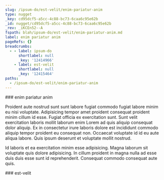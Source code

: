 ```yaml
---
slug: /ipsum-do/est-velit/enim-pariatur-anim
type: nugget
_key: cd95dcf5-a5cc-4c88-bc73-6caa6c95e62b
_id: nugget/cd95dcf5-a5cc-4c88-bc73-6caa6c95e62b
_rev: _iKCEn52--A
fspath: blah/ipsum-do/est-velit/enim-pariatur-anim.md
label: enim pariatur anim
pageRefs: {}
breadcrumbs:
  - - label: ipsum-do
      shortlabel: null
      _key: '12414966'
    - label: est-velit
      shortlabel: null
      _key: '12415464'
paths:
  - /ipsum-do/est-velit/enim-pariatur-anim
---
```


<NuggetArea>
<Nugget slug="/ipsum-do/est-velit/enim-pariatur-anim" type="nugget" _key="cd95dcf5-a5cc-4c88-bc73-6caa6c95e62b" _id="nugget/cd95dcf5-a5cc-4c88-bc73-6caa6c95e62b" _rev="_iKCEn52--A" fspath="blah/ipsum-do/est-velit/enim-pariatur-anim.md" label="enim pariatur anim" paths="/ipsum-do/est-velit/enim-pariatur-anim">
<NuggetBody>
### enim pariatur anim

Proident aute nostrud sunt sunt labore fugiat commodo fugiat labore minim eu nisi voluptate. Adipisicing tempor amet proident consequat proident minim cillum id esse. Fugiat officia ex exercitation sunt. Sunt velit exercitation laboris mollit laborum enim Lorem ad quis aliquip consequat dolor aliquip. Ex in consectetur irure laboris dolore est incididunt commodo aliquip tempor proident eu consequat non. Occaecat voluptate id id eu aute aliqua labore. Quis ipsum deserunt et voluptate mollit nostrud.

Id laboris et ea exercitation minim esse adipisicing. Magna laborum sit voluptate quis dolore adipisicing. In cillum proident in magna nulla ad esse duis duis esse sunt id reprehenderit. Consequat commodo consequat aute quis.

</NuggetBody>
<Breadcrumbs>
<Crumbs>
<Crumb _key="12414966" label="ipsum-do" /><Crumb _key="12415464" label="est-velit" />
</Crumbs>
</Breadcrumbs>
</Nugget>

<NuggetsInbound>
</NuggetsInbound>
<NuggetsOutbound>
</NuggetsOutbound>
</NuggetArea>
<PassagesInbound>
<Passage direction="inbound" type="passage" _key="12415464" _id="passage/12415464" _rev="_iKCEn5i--A" label="est-velit" passage="est-velit" fspath="blah/ipsum-do/est-velit" paths="/ipsum-do/est-velit" slug="/ipsum-do/est-velit">
<NuggetBody>
### est-velit

</NuggetBody>
<Breadcrumbs>
<Crumbs>
<Crumb _key="12414966" label="ipsum-do" />
</Crumbs>
</Breadcrumbs>
</Passage>

</PassagesInbound>
<PassagesOutbound>
</PassagesOutbound>